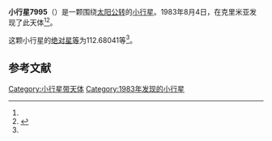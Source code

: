 {{Infobox planet
| bgcolour = #FFFFC0
| name = 7995 Khvorostovsky
| symbol = 
| image = 
| caption = 
| discovery = yes
| discovery_ref = 
| discoverer = {{link-en|柳德米拉·卡拉季奇|Lyudmila Karachkina}}
| discovery_site = [[克里米亚|克里米亚]] 
| discovered = 1983年8月4日
| designations = yes
| mp_name = 
| named_after = 
| alt_names = 1983 PX/ 1974 TF1
| mp_category = [[主带小行星|主带小行星]]
| orbit_ref = <ref name="a">[http://ssd.jpl.nasa.gov/sbdb.cgi?sstr=7995 7995 Khvorostovsky] {{Wayback|url=http://ssd.jpl.nasa.gov/sbdb.cgi?sstr=7995 |date=20201129150533 }}，小行星數據庫瀏覽器（JPL Small-Body Database Browser）－[[美国国家航空航天局|美国国家航空航天局]]喷气推进实验室</ref>
| epoch = 2456400.5 (2013年4月18日更新)
| aphelion = {{convert|3.5465249|AU|km|3|abbr=on|lk=out}}
| perihelion = {{convert|2.0508887|AU|km|3|abbr=on}}
| semimajor = {{convert|2.7987068|AU|km|3|abbr=on}}
| eccentricity = 0.2672013
| period = 1710.151301 [[日|日]]<br />4.68[[儒略年|儒略年]]
| avg_speed = 
| inclination = 8.82080
| asc_node = 198.84231
| mean_anomaly = 
| arg_peri = 112.68041
| satellites = 
| physical_characteristics = yes
| dimensions = 
| mass = 
| density = 
| surface_grav = 
| escape_velocity = 
| sidereal_day = 
| axial_tilt = 
| pole_ecliptic_lat = 
| pole_ecliptic_lon = 
| albedo = 
| temperatures= 
| temp_name1 = 
| mean_temp_1 = 
| max_temp_1 = 
| temp_name2 = 
| max_temp_2 = 
| spectral_type = 
| abs_magnitude = 112.68041
}}

'''小行星7995'''（{{lang-en|7995 Khvorostovsky}}）是一颗围绕[[太阳|太阳]][[公转|公转]]的[[小行星|小行星]]。1983年8月4日，{{link-en|柳德米拉·卡拉季奇|Lyudmila Karachkina}}在克里米亚发现了此天体<ref name="a" /><ref>{{cite news|title=小行星列表|url=http://cfa-www.harvard.edu/iau/lists/NumberedMPs.txt|accessdate=2013-07-08|newspaper=哈佛大学|archive-date=2008-05-17|archive-url=https://web.archive.org/web/20080517010638/http://cfa-www.harvard.edu/iau/lists/NumberedMPs.txt|dead-url=no}}</ref>。

这颗小行星的[[绝对星等|绝对星等]]为112.68041等<ref name="a" />。

==参考文献==
{{reflist}}
{{Minor Planet Number|[[小行星7994|小行星7994]]|[[小行星7996|小行星7996]]}}

{{小天体}}

[[Category:小行星带天体|Category:小行星带天体]]
[[Category:1983年发现的小行星|Category:1983年发现的小行星]]

{{asteroid-stub}}